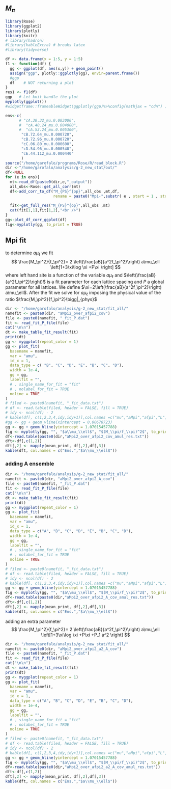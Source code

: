 ## $M_\pi$ {#Mpi}

```r
library(Rose)
library(ggplot2)
library(plotly)
library(knitr)
# library(hadron)
#library(kableExtra) # breaks latex
#library(tidyverse)

df <- data.frame(x = 1:5, y = 1:5)
f1 <- function(df) {
  gg <- ggplot(df, aes(x,y)) + geom_point()
  assign("ggp", plotly::ggplotly(gg), envir=parent.frame())
  #ggp
  df    # NOT returning a plot
}
res1 <- f1(df)
ggp   # Let knit handle the plot
myplotly(ggplot())
#widgetframe::frameableWidget(ggplotly(ggp)%>%config(mathjax = "cdn") )
```


```r
ens<-c(
      # "cA.30.32_mu.0.003000",
      #  "cA.40.24_mu.0.004000",
      #  "cA.53.24_mu.0.005300",
       "cB.72.64_mu.0.000720",
       "cB.72.96_mu.0.000720",
       "cC.06.80_mu.0.000600",
       "cD.54.96_mu.0.000540",
       "cE.44.112_mu.0.000440"
       )
source("/home/garofalo/programs/Rose/R/read_block.R")
dir <-"/home/garofalo/analysis/g-2_new_stat/out/"
df<-NULL
for (e in ens){
  mt<-read_df(paste0(dir,e,"_output"))
  all_obs<-Rose::get_all_corr(mt)
  df<-add_corr_to_df("M_{PS}^{op}",all_obs ,mt,df, 
                     rename = paste0("Mpi-",substr( e , start = 1 , stop = 8 )))
  
  fit<-get_full_res("M_{PS}^{op}",all_obs ,mt)
  cat(fit[1,1],fit[1,2],"<br />")
}
gg<-plot_df_corr_ggplot(df)
fig<-myplotly(gg, to_print = TRUE)
```


## Mpi fit

to determine $a\mu_\ell$ we fit
$$
\frac{M_\pi^2}{f_\pi^2}= 2 \left(\frac{aB}{a^2f_\pi^2}\right) a\mu_\ell
\left[1+3\xi\log \xi +P\xi \right]
$$
where left hand site is a function of the variable $a\mu_\ell$ and  $\left(\frac{aB}{a^2f_\pi^2}\right)$ is a fit parameter for each lattice spacing and $P$ a global parameter for all lattices.
We define $\xi=2\left(\frac{aB}{a^2f_\pi^2}\right) a\mu_\ell$.
After the fit we solve for $a\mu_\ell$ imposing the physical value of the ratio $\frac{M_\pi^2}{f_\pi^2}\bigg|_{phys}$

```r

dir <- "/home/garofalo/analysis/g-2_new_stat/fit_all/"
namefit <- paste0(dir, "aMpi2_over_afpi2_cov")
file <- paste0(namefit, "_fit_P.dat")
fit <- read_fit_P_file(file)
cat("\n\n")
dt <- make_table_fit_result(fit)
print(dt)
gg <- myggplot(repeat_color = 1)
gg <- plot_fit(
  basename = namefit,
  var = "amu",
  id_x = 1,
  data_type = c( "B", "C", "D", "E", "B", "C", "D"),
  width = 1e-4,
  gg = gg, 
  labelfit = "",
  # , single_name_for_fit = "fit"
  # , nolabel_for_fit = TRUE
  noline = TRUE
)
# filed <- paste0(namefit, "_fit_data.txt")
# df <- read.table(filed, header = FALSE, fill = TRUE)
# idy <- ncol(df) - 2
# kable(df[, c(1,2,3,4,idy,idy+1)],col.names =c("mu","aMpi","afpi","L","afpi-inf","err") )
#gg <- gg + geom_vline(xintercept = 0.00678723)
gg <- gg + geom_hline(yintercept = 1.07015457788)
fig <- myplotly(gg, "", "$a\\mu_\\ell$", "$(M_\\pi/f_\\pi)^2$", to_print = TRUE)
df<-read.table(paste0(dir,"aMpi2_over_afpi2_cov_amul_res.txt"))
dft<-df[,c(1,2)]
dft[,2] <- mapply(mean_print, df[,2],df[,3])
kable(dft, col.names = c("Ens.","$a\\mu_\\ell$"))
```


### adding A ensemble

```r


dir <- "/home/garofalo/analysis/g-2_new_stat/fit_all/"
namefit <- paste0(dir, "aMpi2_over_afpi2_A_cov")
file <- paste0(namefit, "_fit_P.dat")
fit <- read_fit_P_file(file)
cat("\n\n")
dt <- make_table_fit_result(fit)
print(dt)
gg <- myggplot(repeat_color = 1)
gg <- plot_fit(
  basename = namefit,
  var = "amu",
  id_x = 1,
  data_type = c("A", "B", "C", "D", "E", "B", "C", "D"),
  width = 1e-4,
  gg = gg, 
  labelfit = "",
  # , single_name_for_fit = "fit"
  # , nolabel_for_fit = TRUE
  noline = TRUE
)
# filed <- paste0(namefit, "_fit_data.txt")
# df <- read.table(filed, header = FALSE, fill = TRUE)
# idy <- ncol(df) - 2
# kable(df[, c(1,2,3,4,idy,idy+1)],col.names =c("mu","aMpi","afpi","L","afpi-inf","err") )
gg <- gg + geom_hline(yintercept = 1.07015457788)
fig <- myplotly(gg, "", "$a\\mu_\\ell$", "$(M_\\pi/f_\\pi)^2$", to_print = TRUE)
df<-read.table(paste0(dir,"aMpi2_over_afpi2_A_cov_amul_res.txt"))
dft<-df[,c(1,2)]
dft[,2] <- mapply(mean_print, df[,2],df[,3])
kable(dft, col.names = c("Ens.","$a\\mu_\\ell$"))

```


 adding an extra parameter
 $$
\frac{M_\pi^2}{f_\pi^2}= 2 \left(\frac{aB}{a^2f_\pi^2}\right) a\mu_\ell
\left[1+3\xi\log \xi +P\xi +P_1 a^2 \right]
$$
 
```r


dir <- "/home/garofalo/analysis/g-2_new_stat/fit_all/"
namefit <- paste0(dir, "aMpi2_over_afpi2_a2_A_cov")
file <- paste0(namefit, "_fit_P.dat")
fit <- read_fit_P_file(file)
cat("\n\n")
dt <- make_table_fit_result(fit)
print(dt)
gg <- myggplot(repeat_color = 1)
gg <- plot_fit(
  basename = namefit,
  var = "amu",
  id_x = 1,
  data_type = c("A", "B", "C", "D", "E", "B", "C", "D"),
  width = 1e-4,
  gg = gg, 
  labelfit = "",
  # , single_name_for_fit = "fit"
  # , nolabel_for_fit = TRUE
  noline = TRUE
)
# filed <- paste0(namefit, "_fit_data.txt")
# df <- read.table(filed, header = FALSE, fill = TRUE)
# idy <- ncol(df) - 2
# kable(df[, c(1,2,3,4,idy,idy+1)],col.names =c("mu","aMpi","afpi","L","afpi-inf","err") )
gg <- gg + geom_hline(yintercept = 1.07015457788)
fig <- myplotly(gg, "", "$a\\mu_\\ell$", "$(M_\\pi/f_\\pi)^2$", to_print = TRUE)
df<-read.table(paste0(dir,"aMpi2_over_afpi2_a2_A_cov_amul_res.txt"))
dft<-df[,c(1,2)]
dft[,2] <- mapply(mean_print, df[,2],df[,3])
kable(dft, col.names = c("Ens.","$a\\mu_\\ell$"))

```